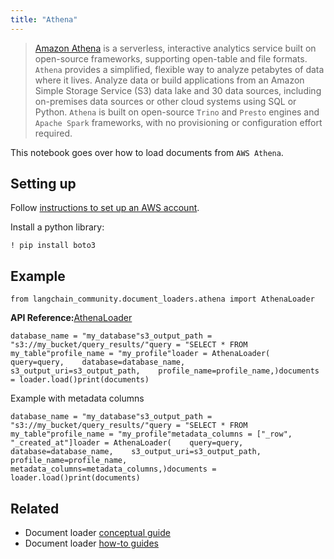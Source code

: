 ```yaml
---
title: "Athena"
---
```


> [Amazon Athena](https://aws.amazon.com/athena/) is a serverless, interactive analytics service built on open-source frameworks, supporting open-table and file formats. `Athena` provides a simplified, flexible way to analyze petabytes of data where it lives. Analyze data or build applications from an Amazon Simple Storage Service (S3) data lake and 30 data sources, including on-premises data sources or other cloud systems using SQL or Python. `Athena` is built on open-source `Trino` and `Presto` engines and `Apache Spark` frameworks, with no provisioning or configuration effort required.

This notebook goes over how to load documents from `AWS Athena`.

## Setting up

Follow [instructions to set up an AWS account](https://docs.aws.amazon.com/athena/latest/ug/setting-up.html).

Install a python library:

```
! pip install boto3
```

## Example

```
from langchain_community.document_loaders.athena import AthenaLoader
```

**API Reference:**[AthenaLoader](https://python.langchain.com/api_reference/community/document_loaders/langchain_community.document_loaders.athena.AthenaLoader.html)

```
database_name = "my_database"s3_output_path = "s3://my_bucket/query_results/"query = "SELECT * FROM my_table"profile_name = "my_profile"loader = AthenaLoader(    query=query,    database=database_name,    s3_output_uri=s3_output_path,    profile_name=profile_name,)documents = loader.load()print(documents)
```

Example with metadata columns

```
database_name = "my_database"s3_output_path = "s3://my_bucket/query_results/"query = "SELECT * FROM my_table"profile_name = "my_profile"metadata_columns = ["_row", "_created_at"]loader = AthenaLoader(    query=query,    database=database_name,    s3_output_uri=s3_output_path,    profile_name=profile_name,    metadata_columns=metadata_columns,)documents = loader.load()print(documents)
```

## Related

* Document loader [conceptual guide](/src/oss/concepts/document_loaders)
* Document loader [how-to guides](/src/oss/how_to/#document-loaders)
